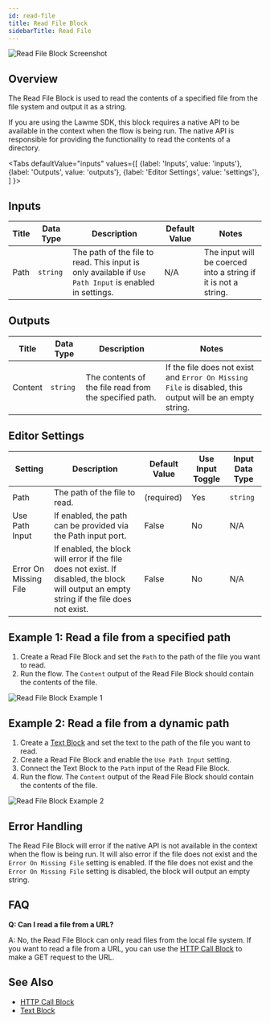 ```yaml
---
id: read-file
title: Read File Block
sidebarTitle: Read File
---
```



![Read File Block Screenshot](./assets/read-file-block.png)

## Overview

The Read File Block is used to read the contents of a specified file from the file system and output it as a string.

If you are using the Lawme SDK, this block requires a native API to be available in the context when the flow is being run. The native API is responsible for providing the functionality to read the contents of a directory.

<Tabs
  defaultValue="inputs"
  values={[
    {label: 'Inputs', value: 'inputs'},
    {label: 'Outputs', value: 'outputs'},
    {label: 'Editor Settings', value: 'settings'},
  ]
}>

<TabItem value="inputs">

## Inputs

| Title | Data Type | Description                                                                                            | Default Value | Notes                                                          |
| ----- | --------- | ------------------------------------------------------------------------------------------------------ | ------------- | -------------------------------------------------------------- |
| Path  | `string`  | The path of the file to read. This input is only available if `Use Path Input` is enabled in settings. | N/A           | The input will be coerced into a string if it is not a string. |

</TabItem>

<TabItem value="outputs">

## Outputs

| Title   | Data Type | Description                                            | Notes                                                                                                    |
| ------- | --------- | ------------------------------------------------------ | -------------------------------------------------------------------------------------------------------- |
| Content | `string`  | The contents of the file read from the specified path. | If the file does not exist and `Error On Missing File` is disabled, this output will be an empty string. |

</TabItem>

<TabItem value="settings">

## Editor Settings

| Setting               | Description                                                                                                                               | Default Value | Use Input Toggle | Input Data Type |
| --------------------- | ----------------------------------------------------------------------------------------------------------------------------------------- | ------------- | ---------------- | --------------- |
| Path                  | The path of the file to read.                                                                                                             | (required)    | Yes              | `string`        |
| Use Path Input        | If enabled, the path can be provided via the Path input port.                                                                             | False         | No               | N/A             |
| Error On Missing File | If enabled, the block will error if the file does not exist. If disabled, the block will output an empty string if the file does not exist. | False         | No               | N/A             |

</TabItem>

</Tabs>

## Example 1: Read a file from a specified path

1. Create a Read File Block and set the `Path` to the path of the file you want to read.
2. Run the flow. The `Content` output of the Read File Block should contain the contents of the file.

![Read File Block Example 1](./assets/read-file-block-example-01.png)

## Example 2: Read a file from a dynamic path

1. Create a [Text Block](./text.mdx) and set the text to the path of the file you want to read.
2. Create a Read File Block and enable the `Use Path Input` setting.
3. Connect the Text Block to the `Path` input of the Read File Block.
4. Run the flow. The `Content` output of the Read File Block should contain the contents of the file.

![Read File Block Example 2](./assets/read-file-block-example-02.png)

## Error Handling

The Read File Block will error if the native API is not available in the context when the flow is being run. It will also error if the file does not exist and the `Error On Missing File` setting is enabled. If the file does not exist and the `Error On Missing File` setting is disabled, the block will output an empty string.

## FAQ

**Q: Can I read a file from a URL?**

A: No, the Read File Block can only read files from the local file system. If you want to read a file from a URL, you can use the [HTTP Call Block](./http-call.mdx) to make a GET request to the URL.

## See Also

- [HTTP Call Block](./http-call.mdx)
- [Text Block](./text.mdx)
